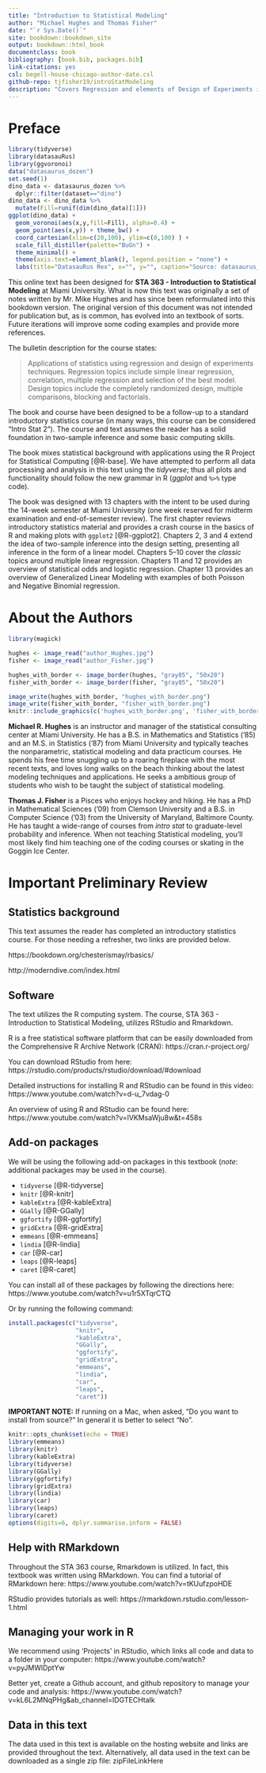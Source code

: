 ```yaml
--- 
title: "Introduction to Statistical Modeling"
author: "Michael Hughes and Thomas Fisher"
date: "`r Sys.Date()`"
site: bookdown::bookdown_site
output: bookdown::html_book
documentclass: book
bibliography: [book.bib, packages.bib]
link-citations: yes
csl: begell-house-chicago-author-date.csl
github-repo: tjfisher19/introStatModeling
description: "Covers Regression and elements of Design of Experiments in R using the tidyverse."
---
```





# Preface{-}

```r
library(tidyverse)
library(datasauRus)
library(ggvoronoi)
data("datasaurus_dozen")
set.seed(1)
dino_data <- datasaurus_dozen %>%
  dplyr::filter(dataset=="dino")
dino_data <- dino_data %>%
  mutate(Fill=runif(dim(dino_data)[1]))
ggplot(dino_data) + 
  geom_voronoi(aes(x,y,fill=Fill), alpha=0.4) + 
  geom_point(aes(x,y)) + theme_bw() + 
  coord_cartesian(xlim=c(20,100), ylim=c(0,100) ) + 
  scale_fill_distiller(palette="BuGn") + 
  theme_minimal() + 
  theme(axis.text=element_blank(), legend.position = "none") + 
  labs(title="DatasauRus Rex", x="", y="", caption="Source: datasaurus_dozen from datasauRus package")
```


This online text has been designed for **STA 363 - Introduction to Statistical Modeling** at Miami University. 
What is now this text was originally a set of notes written by Mr. Mike Hughes and has since been reformulated into this bookdown version. 
The original version of this document was not intended for publication but, as is common, has evolved into an textbook of sorts. 
Future iterations will improve some coding examples and provide more references.

The bulletin description for the course states:

> Applications of statistics using regression and design of experiments techniques. Regression topics include simple linear regression, correlation, multiple regression and selection of the best model. Design topics include the completely randomized design, multiple comparisons, blocking and factorials.

The book and course have been designed to be a follow-up to a standard introductory statistics course (in many ways, this course can be considered "Intro Stat 2"). The course and text assumes the reader has a solid foundation in two-sample inference and some basic computing skills.

The book mixes statistical background with applications using the R Project for Statistical Computing [@R-base]. We have attempted to perform all data processing and analysis in this text using the *tidyverse*; thus all plots and functionality should follow the new grammar in R (*ggplot* and `%>%` type code).

The book was designed with 13 chapters with the intent to be used during the 14-week semester at Miami University (one week reserved for midterm examination and end-of-semester review). 
The first chapter reviews introductory statistics material and provides a crash course in the basics of R and making plots with `ggplot2` [@R-ggplot2]. 
Chapters 2, 3 and 4 extend the idea of two-sample inference into the design setting, presenting all inference in the form of a linear model. 
Chapters 5--10 cover the *classic* topics around multiple linear regression. 
Chapters 11 and 12 provides an overview of statistical odds and logistic regression. 
Chapter 13 provides an overview of Generalized Linear Modeling with examples of both Poisson and Negative Binomial regression.

# About the Authors{-}

```r

library(magick)

hughes <- image_read("author_Hughes.jpg")
fisher <- image_read("author_Fisher.jpg")

hughes_with_border <- image_border(hughes, "gray85", "50x20")
fisher_with_border <- image_border(fisher, "gray85", "50x20")

image_write(hughes_with_border, "hughes_with_border.png")
image_write(fisher_with_border, "fisher_with_border.png")
knitr::include_graphics(c('hughes_with_border.png', 'fisher_with_border.png') )
```


**Michael R. Hughes** is an instructor and manager of the statistical consulting center at Miami University. 
He has a B.S.\ in Mathematics and Statistics ('85) and an M.S.\ in Statistics ('87) from Miami University and typically teaches the nonparametric, statistical modeling and data practicum courses. 
He spends his free time snuggling up to a roaring fireplace with the most recent texts, and loves long walks on the beach thinking about the latest modeling techniques and applications. 
He seeks a ambitious group of students who wish to be taught the subject of statistical modeling. 

**Thomas J. Fisher** is a Pisces who enjoys hockey and hiking. 
He has a PhD in Mathematical Sciences ('09) from Clemson University and a B.S. in Computer Science ('03) from the University of Maryland, Baltimore County. 
He has taught a wide-range of courses from *intro stat* to graduate-level probability and inference. 
When not teaching Statistical modeling, you'll most likely find him teaching one of the coding courses or skating in the Goggin Ice Center. 

# Important Preliminary Review{-}

## Statistics background{-}

This text assumes the reader has completed an introductory statistics course. 
For those needing a refresher, two links are provided below.

https://bookdown.org/chesterismay/rbasics/

http://moderndive.com/index.html

## Software{-}

The text utilizes the R computing system. The course, STA 363 - Introduction to Statistical Modeling, utilizes RStudio and Rmarkdown. 

R is a free statistical software platform that can be easily downloaded from the Comprehensive R Archive Network (CRAN): https://cran.r-project.org/

You can download RStudio from here: https://rstudio.com/products/rstudio/download/#download

Detailed instructions for installing R and RStudio can be found in this video: https://www.youtube.com/watch?v=d-u_7vdag-0

An overview of using R and RStudio can be found here: https://www.youtube.com/watch?v=lVKMsaWju8w&t=458s

## Add-on packages{-}

We will be using the following add-on packages in this textbook (*note*: additional packages may be used in the course).

* `tidyverse` [@R-tidyverse]
* `knitr` [@R-knitr]
* `kableExtra` [@R-kableExtra]
* `GGally` [@R-GGally]
* `ggfortify` [@R-ggfortify]
* `gridExtra` [@R-gridExtra]
* `emmeans` [@R-emmeans]
* `lindia` [@R-lindia]
* `car` [@R-car]
* `leaps` [@R-leaps]
* `caret` [@R-caret]

You can install all of these packages by following the directions here: https://www.youtube.com/watch?v=u1r5XTqrCTQ

Or by running the following command:

```r
install.packages(c("tidyverse",
                   "knitr",
                   "kableExtra",
                   "GGally",
                   "ggfortify",
                   "gridExtra",
                   "emmeans",
                   "lindia",
                   "car",
                   "leaps",
                   "caret"))
```

**IMPORTANT NOTE:** If running on a Mac, when asked, "Do you want to install from source?" 
In general it is better to select "No".


```r
knitr::opts_chunk$set(echo = TRUE)
library(emmeans)
library(knitr)
library(kableExtra)
library(tidyverse)
library(GGally)
library(ggfortify)
library(gridExtra)
library(lindia)
library(car)
library(leaps)
library(caret)
options(digits=6, dplyr.summarise.inform = FALSE)
```

## Help with RMarkdown{-}

Throughout the STA 363 course, Rmarkdown is utilized. 
In fact, this textbook was written using RMarkdown. 
You can find a tutorial of RMarkdown here: https://www.youtube.com/watch?v=tKUufzpoHDE

RStudio provides tutorials as well: https://rmarkdown.rstudio.com/lesson-1.html

## Managing your work in R{-}

We recommend using 'Projects' in RStudio, which links all code and data to a folder in your computer: https://www.youtube.com/watch?v=pyJMWlDptYw

Better yet, create a Github account, and github repository to manage your code and analysis: https://www.youtube.com/watch?v=kL6L2MNqPHg&ab_channel=IDGTECHtalk


## Data in this text{-}

The data used in this text is available on the hosting website and links are provided throughout the text.
Alternatively, all data used in the text can be downloaded as a single zip file: zipFileLinkHere
 

